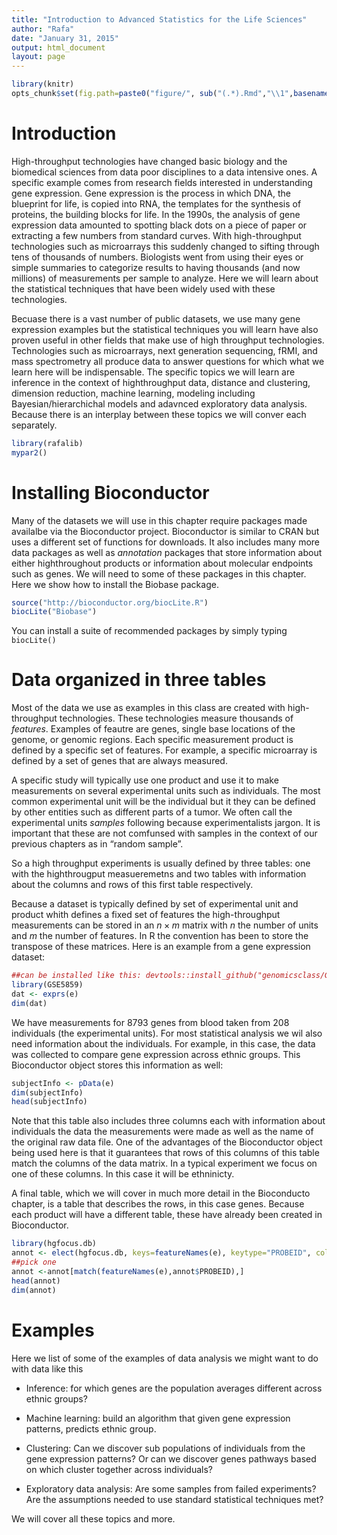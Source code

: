 ```yaml
---
title: "Introduction to Advanced Statistics for the Life Sciences"
author: "Rafa"
date: "January 31, 2015"
output: html_document
layout: page
---
```


```r
library(knitr)
opts_chunk$set(fig.path=paste0("figure/", sub("(.*).Rmd","\\1",basename(knitr:::knit_concord$get('infile'))), "-"))
```

# Introduction

High-throughput technologies have changed basic biology and the biomedical sciences from data poor disciplines to a data intensive ones. A specific example comes from research fields interested in understanding gene expression. Gene expression is the process in which DNA, the blueprint for life, is copied into RNA, the templates for the synthesis of proteins, the building blocks for life.  In the 1990s, the analysis of gene expression data amounted to spotting black dots on a piece of paper or extracting a few numbers from standard curves. With high-throughput technologies such as microarrays this suddenly changed to sifting through tens of thousands of numbers. Biologists went from using their eyes or simple summaries to categorize results to having thousands (and now millions) of measurements per sample to analyze. Here we will learn about the statistical techniques that have been widely used with these technologies.

Becuase there is a vast number of public datasets, we use many gene expression examples but the statistical techniques you will learn have also proven useful in other fields that make use of high throughput technologies. Technologies such as microarrays, next generation sequencing, fRMI, and mass spectrometry all produce data to answer questions for which what we learn here will be indispensable. The specific topics we will learn are inference in the context of highthroughput data, distance and clustering, dimension reduction, machine learning, modeling including Bayesian/hierarchichal models and adavnced exploratory data analysis. Because there is an interplay between these topics we will conver each separately. 

```r
library(rafalib)
mypar2()
```

# Installing Bioconductor

Many of the datasets we will use in this chapter require packages made availalbe via the Bioconductor project. Bioconductor is similar to CRAN but uses a different set of functions for downloads. It also includes many more data packages as well as _annotation_ packages that store information about either highthroughout products or information about molecular endpoints such as genes. We will need to some of these packages in this chapter. Here we show how to install the Biobase package. 

```r
source("http://bioconductor.org/biocLite.R")
biocLite("Biobase")
```

You can install a suite of recommended packages by simply typing `biocLite()`

# Data organized in three tables

Most of the data we use as examples in this class are created with high-throughput technologies. These technologies measure thousands of _features_. Examples of feautre are genes, single base locations of the genome, or genomic regions. Each specific measurement product is defined by a specific set of features. 
For example, a specific microarray is defined by a set of genes that are always measured. 

A specific study will typically use one product and use it to make measurements on several experimental units such as individuals. The most common experimental unit will be the individual but it they can be defined by other entities such as different parts of a tumor. We often call the experimental units _samples_ following because experimentalists jargon. It is important that these are not comfunsed with samples in the context of our previous chapters as in "random sample". 

So a high throughput experiments is usually defined by three tables: one with the highthrougput measueremetns and two tables with information about the columns and rows of this first table respectively.

Because a dataset is typically defined by set of experimental unit and product whith defines a fixed set of features the high-throughput measurements can be stored in an $n \times m$ matrix with $n$ the number of units and $m$ the number of features. In R the convention has been to store the transpose of these matrices. Here is an example from a gene expression dataset:

```r
##can be installed like this: devtools::install_github("genomicsclass/GSE5859")
library(GSE5859)
dat <- exprs(e)
dim(dat)
```

We have measurements for 8793 genes from blood taken from 208 individuals (the experimental units). For most statistical analysis we wil also need information about the individuals. For example, in this case, the data was collected to compare gene expression across ethnic groups. This Bioconductor object stores this information as well:

```r
subjectInfo <- pData(e)
dim(subjectInfo)
head(subjectInfo)
```

Note that this table also includes three columns each with information about individuals the data the measurements were made as well as the name of the original raw data file. One of the advantages of the Bioconductor object being used here is that it guarantees that rows of this columns of this table match the columns of the data matrix. In a typical experiment we focus on one of these columns. In this case it will be ethninicty.

A final table, which we will cover in much more detail in the Bioconducto chapter, is a table that describes the rows, in this case genes. Because each product will have a different table, these have already been created in Bioconductor. 
```r
library(hgfocus.db)
annot <- elect(hgfocus.db, keys=featureNames(e), keytype="PROBEID", columns=c("CHR", "CHRLOC", "SYMBOL"))
##pick one
annot <-annot[match(featureNames(e),annot$PROBEID),]
head(annot)
dim(annot)
```

# Examples

Here we list of some of the examples of data analysis we might want to do with data like this

* Inference: for which genes are the population averages different across ethnic groups? 

* Machine learning: build an algorithm that given gene expression patterns, predicts ethnic group.

* Clustering: Can we discover sub populations of individuals from the gene expression patterns? Or can we discover genes pathways based on which cluster together across individuals?

* Exploratory data analysis: Are some samples from failed experiments? Are the assumptions needed to use standard statistical techniques met? 

We will cover all these topics and more. 

